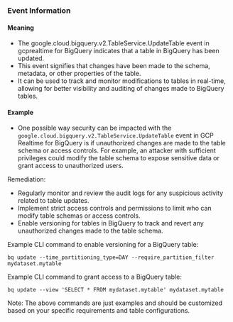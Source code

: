 
### Event Information

#### Meaning

- The google.cloud.bigquery.v2.TableService.UpdateTable event in gcprealtime for BigQuery indicates that a table in BigQuery has been updated.
- This event signifies that changes have been made to the schema, metadata, or other properties of the table.
- It can be used to track and monitor modifications to tables in real-time, allowing for better visibility and auditing of changes made to BigQuery tables.

#### Example

- One possible way security can be impacted with the `google.cloud.bigquery.v2.TableService.UpdateTable` event in GCP Realtime for BigQuery is if unauthorized changes are made to the table schema or access controls. For example, an attacker with sufficient privileges could modify the table schema to expose sensitive data or grant access to unauthorized users.

Remediation:
- Regularly monitor and review the audit logs for any suspicious activity related to table updates.
- Implement strict access controls and permissions to limit who can modify table schemas or access controls.
- Enable versioning for tables in BigQuery to track and revert any unauthorized changes made to the table schema.

Example CLI command to enable versioning for a BigQuery table:
```
bq update --time_partitioning_type=DAY --require_partition_filter mydataset.mytable
```

Example CLI command to grant access to a BigQuery table:
```
bq update --view 'SELECT * FROM mydataset.mytable' mydataset.mytable
```

Note: The above commands are just examples and should be customized based on your specific requirements and table configurations.


